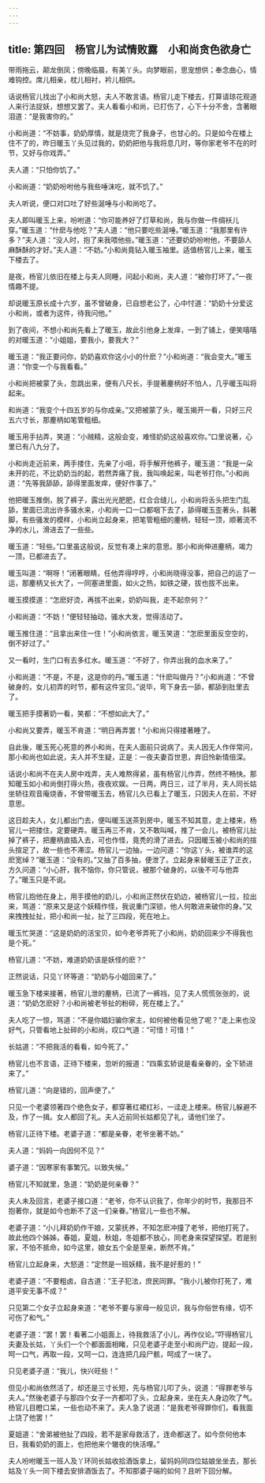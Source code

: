 ```yaml
---
---
---
```

title: 第四回　杨官儿为试情败露　小和尚贪色欲身亡
---



带雨拖云，颠龙倒凤；傍晚临晨，有美丫头。向梦眼前，思宠想供；奉念曲心，情难钩控。席儿相亲，枕儿相衬，衿儿相供。

话说杨官儿找出了小和尚大怒，夫人不敢言语。杨官儿走下楼去，打算请琼花观道人来行法捉妖，想想又罢了。夫人看看小和尚，已打伤了，心下十分不舍，含著眼泪道：“是我害你的。”

小和尚道：“不妨事，奶奶厚情，就是烧完了我身子，也甘心的。只是如今在楼上住不了的，昨日暖玉丫头见过我的，奶奶把他与我将息几时，等你家老爷不在的时节，又好与你戏弄。”

夫人道：“只怕你饥了。”

小和尚道：“奶奶吩咐他与我些唾沫吃，就不饥了。”

夫人听说，便口对口吐了好些涎唾与小和尚吃了。

夫人即叫暖玉上来，吩咐道：“你可能养好了灯草和尚，我与你做一件绸袄儿穿。”暖玉道：“什麽与他吃？”夫人道：“他只要吃些涎唾。”暖玉道：“我那里有许多？”夫人道：“没人时，抱了来我喂他些。”暖玉道：“还要奶奶吩咐他，不要舔人麻酥酥的才好。”夫人道：“不妨。”小和尚竟钻入暖玉袖里。适值杨官儿上来，暖玉下楼去了。

是夜，杨官儿依旧在楼上与夫人同睡，问起小和尚，夫人道：“被你打坏了。”一夜情趣不提。

却说暖玉原长成十六岁，虽不曾破身，已自想老公了，心中忖道：“奶奶十分爱这小和尚，或者为这件，待我问他。”

到了夜间，不想小和尚先看上了暖玉，故此引他身上发痒，一到了铺上，便笑嘻嘻的对暖玉道：“小姐姐，要我小，要我大？”

暖玉道：“我正要问你，奶奶喜欢你这小小的什麽？”小和尚道：“我会变大。”暖玉道：“你变一个与我看看。”

小和尚把被蒙了头，忽跳出来，便有八尺长，手提著麈柄好不怕人，几乎暖玉叫将起来。

和尚道：“我变个十四五岁的与你成亲。”又把被蒙了头，暖玉揭开一看，只好三尺五六寸长，那麈柄如笔管粗细。

暖玉用手拈弄，笑道：“小贼精，这般会变，难怪奶奶这般喜欢你。”口里说著，心里已有八九分了。

小和尚走近前来，两手搂住，先亲了小咀，将手解开他裤子，暖玉道：“我是一朵未开的花，不比奶奶当的起，若然弄痛了我，我叫唤起来，叫老爷打你。”小和尚道：“先等我舔舔，舔得里面发痒，便好作事了。”

他把暖玉推倒，脱了裤子，露出光光肥肥，红合合缝儿，小和尚将舌头把生门乱舔，里面已流出许多骚水来，小和尚一口一口都咽下去了，舔得暖玉歪著头，斜著脚，有些骚发的模样，小和尚立起身来，把笔管粗细的麈柄，轻轻一顶，顺著流不净的水儿，滑进去了一些些。

暖玉道：“轻些。”口里虽这般说，反觉有凑上来的意思。那小和尚伸进麈柄，竭力一顶，已都进去了。

暖玉叫道：“啊呀！”闭著眼睛，任他弄得哼哼，小和尚晓得没事，把自己的运了一运，那麈柄又长大了，一同塞进里面，如火之热，如铁之硬，拔也拔不出来。

暖玉摸摸道：“怎麽好烫，再拔不出来，奶奶叫我，走不起奈何？”

小和尚道：“不妨！”便轻轻抽动，骚水大发，觉得活动了。

暖玉推住道：“且拿出来住一住！”小和尚依言，暖玉笑道：“怎麽里面反空空的，倒不好过了。”

又一看时，生门口有去多红水。暖玉道：“不好了，你弄出我的血水来了。”

小和尚道：“不是，不是，这是你的丹。”暖玉道：“什麽叫做丹？”小和尚道：“不曾破身的，女儿初弄的时节，都有这件宝贝。”说毕，弯下身去一舔，都舔到肚里去了。

暖玉把手摸著奶一看，笑都：“不想如此大了。”

小和尚又要弄，暖玉不肯道：“明日再弄罢！”小和尚只得搂著睡了。

自此後，暖玉死心死意的养小和尚，在夫人面前只说病了。夫人因无人作伴常问，那小和尚也如此说，夫人并不生疑，正是：一夜夫妻百世恩，弃旧怜新情倍深。

话说小和尚不在夫人房中戏弄，夫人难熬得紧，虽有杨官儿作弄，然终不畅快。那知暖玉如小和尚倒打得火热，夜夜欢娱。一日两，两日三，过了半月，夫人同长姑坐轿往观音庵烧香，不曾带暖玉去，杨官儿久已看上了暖玉，只因夫人在前，不好意思。

这日趁夫人，女儿都出门去，便叫暖玉送茶到房中，暖玉不知其意，走上楼来，杨官儿一把搂住，定要硬弄。暖玉再三不肯，又不敢叫喊，推了一会儿，被杨官儿扯掉了裤子，把麈柄直插入去，可也作怪，竟秃的滑了进去。只因暖玉被小和尚的揎头揎足了，故一些也不滞涩。杨官儿一边抽，一边问道：“你这丫头，被谁弄的这麽宽绰？”暖玉道：“没有的。”又抽了百多抽，便泄了。立起身来替暖玉正了正衣，方久问道：“小心肝，我不恼你，你只管说，被那个破身的，以後不可与他弄了。”暖玉只是不说。

杨官儿抱他在身上，用手摸他的奶儿，小和尚正然伏在奶边，被杨官儿一拉，拉出来，骂道：“原来又是这个妖精作怪，我说重门深锁，他人何敢进来破你的身。”又来拽拽扯扯，把小和尚一扯，扯了三四段，死在地上。

暖玉忙哭道：“这是奶奶的活宝贝，如今老爷弄死了小和尚，奶奶回来少不得我也是个死。”

杨官儿道：“不妨，难道奶奶该是妖怪的麽？”

正然说话，只见丫环等道：“奶奶与小姐回来了。”

暖玉急下楼来接著，杨官儿泄的麈柄，已流了一裤裆，见了夫人慌慌张张的，说道：“奶奶怎麽好？小和尚被老爷扯的粉碎，死在楼上了。”

夫人吃了一惊，骂道：“不是你娼妇骗你家主，如何被他看见他了呢？”走上来也没好气，只管看地上扯碎的小和尚，叹口气道：“可惜！可惜！”

长姑道：“不把我活的看看，如今死了。”

杨官儿也不言语，正待下楼来，忽听的报道：“四乘玄轿说是看亲眷的，全下轿进来了。”

杨官儿道：“向是错的，回声便了。”

只见一个老婆领著四个绝色女子，都穿著红裙红衫，一迳走上楼来。杨官儿躲避不及，作了一揖。女人都回了礼。夫人近前同长姑都见了礼，请他们坐了。

杨官儿正待下楼。老婆子道：“都是亲眷，老爷坐著不妨。”

夫人道：“妈妈一向因何不见？”

婆子道：“因寒家有事繁冗。以致失候。”

杨官儿不知就里，急道：“奶奶是何亲眷？”

夫人未及回言，老婆子接口道：“老爷，你不认识我了，你年少的时节，我那日不抱著你，就是如今也断不了这一们亲眷。”杨官儿一些也不解。

老婆子道：“小儿拜奶奶作干娘，又蒙抚养，不知怎麽冲撞了老爷，把他打死了。故此他四个姊姊，春姐，夏姐，秋姐，冬姐都不放心，同老身来探望探望。若是别家，不怕不抵命，如今这里，娘女五个全是至亲，断然不肯。”

杨官儿立起身来，大怒道：“定然是一班妖精，我不是好惹的！”

老婆子道：“不要粗卤，自古道：”王子犯法，庶民同罪。“我小儿被你打死了，难道平安无事不成？”

只见第二个女子立起身来道：“老爷不要与家母一般见识，我与你俗世有缘，切不可伤了和气。”

老婆子道：“罢！罢！看著二小姐面上，待我救活了小儿，再作仪论。”吓得杨官儿夫妻及长姑，丫头们一个个都面面相睹，只见老婆子走至小和尚尸边，提起一段，呵一口气，再取一段，又呵一口，连连把几段尸骸，呵成了一块了。

只见老婆子道：“我儿，快兴旺些！”

但见小和尚依然活了，却还是三寸长短，先与杨官儿叩了头，说道：“得罪老爷与夫人。”然後老婆子与那四个女子一齐都叩了头，立起身来，坐在夫人身边吹了气。杨官儿目瞪口呆，一些也动不来了。夫人急了说道：“是我老爷得罪你们，看我面上饶了他罢！”

夏姐道：“舍弟被他扯了四段，若不是家母救活了，连命都送了。如今奈何他本日，我看奶奶的面上，也把他来个辙夜的快活哩。”

夫人吩咐暖玉一班人及丫环同长姑收拾酒饭拿上，留妈妈同四位姑娘坐坐去，那长姑及丫头一同下楼去安排酒饭去了。不知那婆子端的如何？且听下回分解。